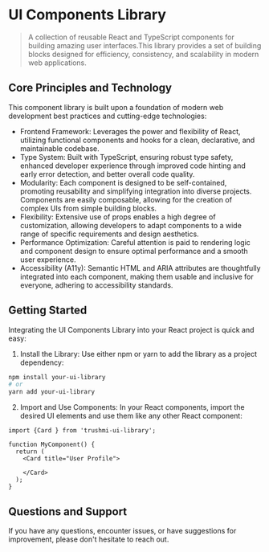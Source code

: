 
<Meta title="Welcome" />

# UI Components Library

> A collection of reusable React and TypeScript components for building amazing user interfaces.This library provides a set of building blocks designed for efficiency, consistency, and scalability in modern web applications.

## Core Principles and Technology

This component library is built upon a foundation of modern web development best practices and cutting-edge technologies:

- Frontend Framework: Leverages the power and flexibility of React, utilizing functional components and hooks for a clean, declarative, and maintainable codebase.
- Type System: Built with TypeScript, ensuring robust type safety, enhanced developer experience through improved code hinting and early error detection, and better overall code quality.
- Modularity: Each component is designed to be self-contained, promoting reusability and simplifying integration into diverse projects. Components are easily composable, allowing for the creation of complex UIs from simple building blocks.
- Flexibility: Extensive use of props enables a high degree of customization, allowing developers to adapt components to a wide range of specific requirements and design aesthetics.
- Performance Optimization: Careful attention is paid to rendering logic and component design to ensure optimal performance and a smooth user experience.
- Accessibility (A11y): Semantic HTML and ARIA attributes are thoughtfully integrated into each component, making them usable and inclusive for everyone, adhering to accessibility standards.

## Getting Started

Integrating the UI Components Library into your React project is quick and easy:

1. Install the Library: Use either npm or yarn to add the library as a project dependency:

```bash
npm install your-ui-library
# or
yarn add your-ui-library
```

2. Import and Use Components: In your React components, import the desired UI elements and use them like any other React component:

```
import {Card } from 'trushmi-ui-library';

function MyComponent() {
  return (
    <Card title="User Profile">

    </Card>
  );
}
```

## Questions and Support

If you have any questions, encounter issues, or have suggestions for improvement, please don't hesitate to reach out.

